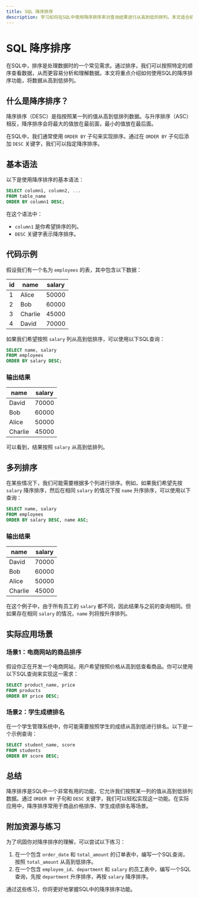 ```yaml
---
title: SQL 降序排序
description: 学习如何在SQL中使用降序排序来对查询结果进行从高到低的排列。本文适合初学者，包含代码示例、实际案例和总结。
---
```


# SQL 降序排序

在SQL中，排序是处理数据时的一个常见需求。通过排序，我们可以按照特定的顺序查看数据，从而更容易分析和理解数据。本文将重点介绍如何使用SQL的降序排序功能，将数据从高到低排列。

## 什么是降序排序？

降序排序（DESC）是指按照某一列的值从高到低排列数据。与升序排序（ASC）相反，降序排序会将最大的值放在最前面，最小的值放在最后面。

在SQL中，我们通常使用 `ORDER BY` 子句来实现排序。通过在 `ORDER BY` 子句后添加 `DESC` 关键字，我们可以指定降序排序。

## 基本语法

以下是使用降序排序的基本语法：

```sql
SELECT column1, column2, ...
FROM table_name
ORDER BY column1 DESC;
```

在这个语法中：
- `column1` 是你希望排序的列。
- `DESC` 关键字表示降序排序。

## 代码示例

假设我们有一个名为 `employees` 的表，其中包含以下数据：

| id  | name   | salary |
|-----|--------|--------|
| 1   | Alice  | 50000  |
| 2   | Bob    | 60000  |
| 3   | Charlie| 45000  |
| 4   | David  | 70000  |

如果我们希望按照 `salary` 列从高到低排序，可以使用以下SQL查询：

```sql
SELECT name, salary
FROM employees
ORDER BY salary DESC;
```

### 输出结果

| name   | salary |
|--------|--------|
| David  | 70000  |
| Bob    | 60000  |
| Alice  | 50000  |
| Charlie| 45000  |

可以看到，结果按照 `salary` 从高到低排列。

## 多列排序

在某些情况下，我们可能需要根据多个列进行排序。例如，如果我们希望先按 `salary` 降序排序，然后在相同 `salary` 的情况下按 `name` 升序排序，可以使用以下查询：

```sql
SELECT name, salary
FROM employees
ORDER BY salary DESC, name ASC;
```

### 输出结果

| name   | salary |
|--------|--------|
| David  | 70000  |
| Bob    | 60000  |
| Alice  | 50000  |
| Charlie| 45000  |

在这个例子中，由于所有员工的 `salary` 都不同，因此结果与之前的查询相同。但如果存在相同 `salary` 的情况，`name` 列将按升序排列。

## 实际应用场景

### 场景1：电商网站的商品排序

假设你正在开发一个电商网站，用户希望按照价格从高到低查看商品。你可以使用以下SQL查询来实现这一需求：

```sql
SELECT product_name, price
FROM products
ORDER BY price DESC;
```

### 场景2：学生成绩排名

在一个学生管理系统中，你可能需要按照学生的成绩从高到低进行排名。以下是一个示例查询：

```sql
SELECT student_name, score
FROM students
ORDER BY score DESC;
```

## 总结

降序排序是SQL中一个非常有用的功能，它允许我们按照某一列的值从高到低排列数据。通过 `ORDER BY` 子句和 `DESC` 关键字，我们可以轻松实现这一功能。在实际应用中，降序排序常用于商品价格排序、学生成绩排名等场景。

## 附加资源与练习

为了巩固你对降序排序的理解，可以尝试以下练习：

1. 在一个包含 `order_date` 和 `total_amount` 的订单表中，编写一个SQL查询，按照 `total_amount` 从高到低排序。
2. 在一个包含 `employee_id`、`department` 和 `salary` 的员工表中，编写一个SQL查询，先按 `department` 升序排序，再按 `salary` 降序排序。

通过这些练习，你将更好地掌握SQL中的降序排序功能。